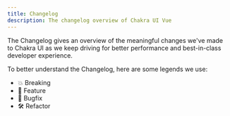```yaml
---
title: Changelog
description: The changelog overview of Chakra UI Vue
---
```


The Changelog gives an overview of the meaningful changes we've made to Chakra
UI as we keep driving for better performance and best-in-class developer
experience.

To better understand the Changelog, here are some legends we use:

- 💥 Breaking
- 🚀 Feature
- 🐛 Bugfix
- 🛠 Refactor